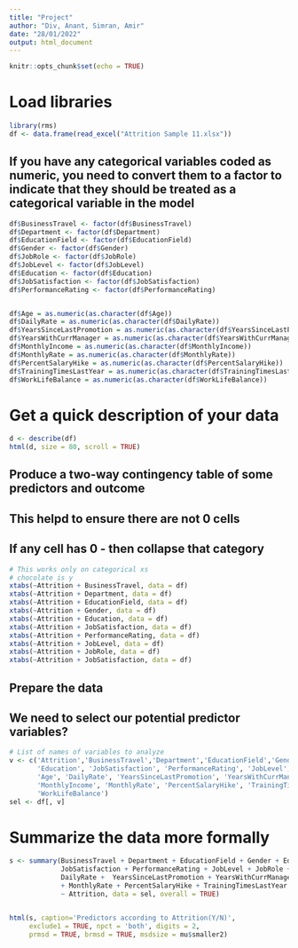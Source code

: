 ```yaml
---
title: "Project"
author: "Div, Anant, Simran, Amir"
date: "28/01/2022"
output: html_document
---
```


```r
knitr::opts_chunk$set(echo = TRUE)
```

# Load libraries
```r
library(rms)
df <- data.frame(read_excel("Attrition Sample 11.xlsx"))
```



## If you have any categorical variables coded as numeric, you need to convert them to a factor to indicate that they should be treated as a categorical variable in the model
```r
df$BusinessTravel <- factor(df$BusinessTravel)
df$Department <- factor(df$Department)
df$EducationField <- factor(df$EducationField)
df$Gender <- factor(df$Gender)
df$JobRole <- factor(df$JobRole)
df$JobLevel <- factor(df$JobLevel)
df$Education <- factor(df$Education)
df$JobSatisfaction <- factor(df$JobSatisfaction)
df$PerformanceRating <- factor(df$PerformanceRating)


df$Age = as.numeric(as.character(df$Age))
df$DailyRate = as.numeric(as.character(df$DailyRate))
df$YearsSinceLastPromotion = as.numeric(as.character(df$YearsSinceLastPromotion))
df$YearsWithCurrManager = as.numeric(as.character(df$YearsWithCurrManager))
df$MonthlyIncome = as.numeric(as.character(df$MonthlyIncome))
df$MonthlyRate = as.numeric(as.character(df$MonthlyRate))
df$PercentSalaryHike = as.numeric(as.character(df$PercentSalaryHike))
df$TrainingTimesLastYear = as.numeric(as.character(df$TrainingTimesLastYear))
df$WorkLifeBalance = as.numeric(as.character(df$WorkLifeBalance))
```

# Get a quick description of your data
```r
d <- describe(df)
html(d, size = 80, scroll = TRUE)
```

## Produce a two-way contingency table of some predictors and outcome
## This helpd to ensure there are not 0 cells
## If any cell has 0 - then collapse that category
```r
# This works only on categorical xs
# chocolate is y
xtabs(~Attrition + BusinessTravel, data = df)
xtabs(~Attrition + Department, data = df)
xtabs(~Attrition + EducationField, data = df)
xtabs(~Attrition + Gender, data = df)
xtabs(~Attrition + Education, data = df)
xtabs(~Attrition + JobSatisfaction, data = df)
xtabs(~Attrition + PerformanceRating, data = df)
xtabs(~Attrition + JobLevel, data = df)
xtabs(~Attrition + JobRole, data = df)
xtabs(~Attrition + JobSatisfaction, data = df)
```


## Prepare the data
## We need to select our potential predictor variables?
```r
# List of names of variables to analyze
v <- c('Attrition','BusinessTravel','Department','EducationField','Gender',
       'Education', 'JobSatisfaction', 'PerformanceRating', 'JobLevel', 'JobRole', 
       'Age', 'DailyRate', 'YearsSinceLastPromotion', 'YearsWithCurrManager',
       'MonthlyIncome', 'MonthlyRate', 'PercentSalaryHike', 'TrainingTimesLastYear',
       'WorkLifeBalance')
sel <- df[, v]
```


# Summarize the data more formally
```r
s <- summary(BusinessTravel + Department + EducationField + Gender + Education + 
             JobSatisfaction + PerformanceRating + JobLevel + JobRole + Age + 
             DailyRate +  YearsSinceLastPromotion + YearsWithCurrManager + MonthlyIncome
             + MonthlyRate + PercentSalaryHike + TrainingTimesLastYear + WorkLifeBalance
             ~ Attrition, data = sel, overall = TRUE)


html(s, caption='Predictors according to Attrition(Y/N)',
     exclude1 = TRUE, npct = 'both', digits = 2,
     prmsd = TRUE, brmsd = TRUE, msdsize = mu$smaller2)
```
